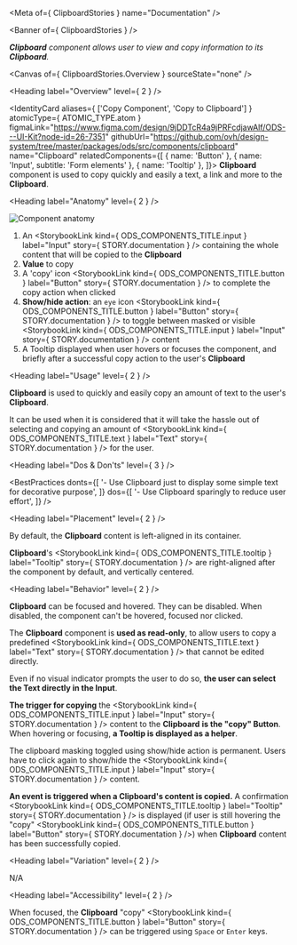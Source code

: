 
<Meta of={ ClipboardStories } name="Documentation" />

<Banner of={ ClipboardStories } />

_**Clipboard** component allows user to view and copy information to its **Clipboard**._

<Canvas of={ ClipboardStories.Overview } sourceState="none" />

<Heading label="Overview" level={ 2 } />

<IdentityCard aliases={ ['Copy Component', 'Copy to Clipboard'] }
              atomicType={ ATOMIC_TYPE.atom }
              figmaLink="https://www.figma.com/design/9jDDTcR4a9jPRFcdjawAlf/ODS---UI-Kit?node-id=26-7351"
              githubUrl="https://github.com/ovh/design-system/tree/master/packages/ods/src/components/clipboard"
              name="Clipboard"
              relatedComponents={[
                { name: 'Button' },
                { name: 'Input', subtitle: 'Form elements' },
                { name: 'Tooltip' },
              ]}>
  **Clipboard** component is used to copy quickly and easily a text, a link and more to the **Clipboard**.
</IdentityCard>

<Heading label="Anatomy" level={ 2 } />

![Component anatomy](components/clipboard/anatomy.png "Component anatomy")

1. An <StorybookLink kind={ ODS_COMPONENTS_TITLE.input } label="Input" story={ STORY.documentation } /> containing the whole content that will be copied to the **Clipboard**
2. **Value** to copy
3. A 'copy' icon <StorybookLink kind={ ODS_COMPONENTS_TITLE.button } label="Button" story={ STORY.documentation } /> to complete the copy action when clicked
4. **Show/hide action**: an `eye` icon <StorybookLink kind={ ODS_COMPONENTS_TITLE.button } label="Button" story={ STORY.documentation } /> to toggle between masked or visible <StorybookLink kind={ ODS_COMPONENTS_TITLE.input } label="Input" story={ STORY.documentation } /> content
5. A Tooltip displayed when user hovers or focuses the component, and briefly after a successful copy action to the user's **Clipboard**

<Heading label="Usage" level={ 2 } />

**Clipboard** is used to quickly and easily copy an amount of text to the user's **Clipboard**.

It can be used when it is considered that it will take the hassle out of selecting and copying an amount of <StorybookLink kind={ ODS_COMPONENTS_TITLE.text } label="Text" story={ STORY.documentation } /> for the user.

<Heading label="Dos & Don'ts" level={ 3 } />

<BestPractices
  donts={[
    '- Use Clipboard just to display some simple text for decorative purpose',
  ]}
  dos={[
    '- Use Clipboard sparingly to reduce user effort',
  ]}
/>

<Heading label="Placement" level={ 2 } />

By default, the **Clipboard** content is left-aligned in its container.

**Clipboard**'s <StorybookLink kind={ ODS_COMPONENTS_TITLE.tooltip } label="Tooltip" story={ STORY.documentation } /> are right-aligned after the component by default, and vertically centered.

<Heading label="Behavior" level={ 2 } />

**Clipboard** can be focused and hovered. They can be disabled.
When disabled, the component can't be hovered, focused nor clicked.

The **Clipboard** component is **used as read-only**, to allow users to copy a predefined <StorybookLink kind={ ODS_COMPONENTS_TITLE.text } label="Text" story={ STORY.documentation } /> that cannot be edited directly.

Even if no visual indicator prompts the user to do so, **the user can select the Text directly in the Input**.

**The trigger for copying** the <StorybookLink kind={ ODS_COMPONENTS_TITLE.input } label="Input" story={ STORY.documentation } /> content to the **Clipboard** **is the "copy" Button**.
When hovering or focusing, **a Tooltip is displayed as a helper**.

The clipboard masking toggled using show/hide action is permanent. Users have to click again to show/hide the <StorybookLink kind={ ODS_COMPONENTS_TITLE.input } label="Input" story={ STORY.documentation } /> content.

**An event is triggered when a Clipboard's content is copied.**
A confirmation <StorybookLink kind={ ODS_COMPONENTS_TITLE.tooltip } label="Tooltip" story={ STORY.documentation } /> is displayed (if user is still hovering the "copy" <StorybookLink kind={ ODS_COMPONENTS_TITLE.button } label="Button" story={ STORY.documentation } />) when **Clipboard** content has been successfully copied.

<Heading label="Variation" level={ 2 } />

N/A

<Heading label="Accessibility" level={ 2 } />

When focused, the **Clipboard** "copy" <StorybookLink kind={ ODS_COMPONENTS_TITLE.button } label="Button" story={ STORY.documentation } /> can be triggered using `Space` or `Enter` keys.
